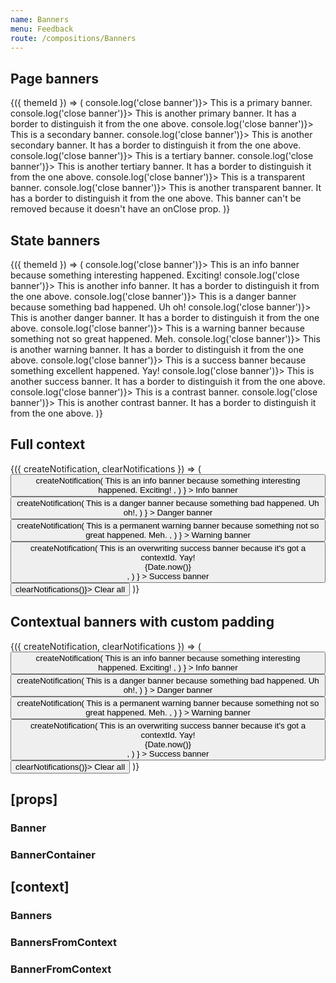 ```yaml
---
name: Banners
menu: Feedback
route: /compositions/Banners
---
```



<PageTitle src="compositions/Banner" title="Banner" />

## Page banners

<Playground>
  <ThemeWrapper withThemeId>
    {({ themeId }) => (
      <BannerContainer themeId={themeId}>
        <Banner immediate level="primary" onClose={() => console.log('close banner')}>
          This is a primary banner.
        </Banner>
        <Banner immediate level="primary" onClose={() => console.log('close banner')}>
          This is another primary banner. It has a border to distinguish it from the one above.
        </Banner>
        <Banner immediate level="secondary" onClose={() => console.log('close banner')}>
          This is a secondary banner.
        </Banner>
        <Banner immediate level="secondary" onClose={() => console.log('close banner')}>
          This is another secondary banner. It has a border to distinguish it from the one above.
        </Banner>
        <Banner immediate level="tertiary" onClose={() => console.log('close banner')}>
          This is a tertiary banner.
        </Banner>
        <Banner immediate level="tertiary" onClose={() => console.log('close banner')}>
          This is another tertiary banner. It has a border to distinguish it from the one above.
        </Banner>
        <Banner immediate level="transparent" onClose={() => console.log('close banner')}>
          This is a transparent banner.
        </Banner>
        <Banner immediate level="transparent" onClose={() => console.log('close banner')}>
          This is another transparent banner. It has a border to distinguish it from the one above.
        </Banner>
        <Banner immediate level="transparent">
          This banner can't be removed because it doesn't have an onClose prop.
        </Banner>
      </BannerContainer>
    )}
  </ThemeWrapper>
</Playground>

## State banners

<Playground>
  <ThemeWrapper withThemeId>
    {({ themeId }) => (
      <BannerContainer themeId={themeId}>
        <Banner immediate level="info" onClose={() => console.log('close banner')}>
          This is an info banner because something interesting happened. Exciting!
        </Banner>
        <Banner immediate level="info" onClose={() => console.log('close banner')}>
          This is another info banner. It has a border to distinguish it from the one above.
        </Banner>
        <Banner immediate level="danger" onClose={() => console.log('close banner')}>
          This is a danger banner because something bad happened. Uh oh!
        </Banner>
        <Banner immediate level="danger" onClose={() => console.log('close banner')}>
          This is another danger banner. It has a border to distinguish it from the one above.
        </Banner>
        <Banner immediate level="warning" onClose={() => console.log('close banner')}>
          This is a warning banner because something not so great happened. Meh.
        </Banner>
        <Banner immediate level="warning" onClose={() => console.log('close banner')}>
          This is another warning banner. It has a border to distinguish it from the one above.
        </Banner>
        <Banner immediate level="success" onClose={() => console.log('close banner')}>
          This is a success banner because something excellent happened. Yay!
        </Banner>
        <Banner immediate level="success" onClose={() => console.log('close banner')}>
          This is another success banner. It has a border to distinguish it from the one above.
        </Banner>
        <Banner immediate level="contrast" onClose={() => console.log('close banner')}>
          This is a contrast banner.
        </Banner>
        <Banner immediate level="contrast" onClose={() => console.log('close banner')}>
          This is another contrast banner. It has a border to distinguish it from the one above.
        </Banner>
      </BannerContainer>
    )}
  </ThemeWrapper>
</Playground>

## Full context

<Playground>
  <ThemeWrapper>
    <Banners style={{ marginTop: '18px' }}>
      <BannerConsumer>
        {({ createNotification, clearNotifications }) => (
          <Rhythm m={2}>
            <Button
              color="primary"
              onClick={() =>
                createNotification(
                  <Banner level="info">
                    This is an info banner because something interesting happened. Exciting!
                  </Banner>,
                )
              }
            >
              Info banner
            </Button>
            <Button
              color="danger"
              onClick={() =>
                createNotification(
                  <Banner level="danger">This is a danger banner because something bad happened. Uh oh!</Banner>,
                )
              }
            >
              Danger banner
            </Button>
            <Button
              color="warning"
              onClick={() =>
                createNotification(
                  <Banner permanent level="warning">
                    This is a permanent warning banner because something not so great happened. Meh.
                  </Banner>,
                )
              }
            >
              Warning banner
            </Button>
            <Button
              color="success"
              onClick={() =>
                createNotification(
                  <Banner contextId="overwritable-success" level="success">
                    This is an overwriting success banner because it's got a contextId. Yay!
                    <div style={{ position: 'absolute', right: '8px', fontSize: '10px', opacity: 0.4 }}>
                      {Date.now()}
                    </div>
                  </Banner>,
                )
              }
            >
              Success banner
            </Button>
            <Button color="neutral" onClick={() => clearNotifications()}>
              Clear all
            </Button>
          </Rhythm>
        )}
      </BannerConsumer>
    </Banners>
  </ThemeWrapper>
</Playground>

## Contextual banners with custom padding

<Playground>
  <ThemeWrapper>
    <Banners bannerStyle={{ paddingLeft: '24px' }} style={{ marginTop: '18px' }}>
      <BannerConsumer>
        {({ createNotification, clearNotifications }) => (
          <Rhythm m={2}>
            <Button
              color="primary"
              onClick={() =>
                createNotification(
                  <Banner level="info">
                    This is an info banner because something interesting happened. Exciting!
                  </Banner>,
                )
              }
            >
              Info banner
            </Button>
            <Button
              color="danger"
              onClick={() =>
                createNotification(
                  <Banner level="danger">This is a danger banner because something bad happened. Uh oh!</Banner>,
                )
              }
            >
              Danger banner
            </Button>
            <Button
              color="warning"
              onClick={() =>
                createNotification(
                  <Banner permanent level="warning">
                    This is a permanent warning banner because something not so great happened. Meh.
                  </Banner>,
                )
              }
            >
              Warning banner
            </Button>
            <Button
              color="success"
              onClick={() =>
                createNotification(
                  <Banner contextId="overwritable-success" level="success">
                    This is an overwriting success banner because it's got a contextId. Yay!
                    <div style={{ position: 'absolute', right: '8px', fontSize: '10px', opacity: 0.4 }}>
                      {Date.now()}
                    </div>
                  </Banner>,
                )
              }
            >
              Success banner
            </Button>
            <Button color="neutral" onClick={() => clearNotifications()}>
              Clear all
            </Button>
          </Rhythm>
        )}
      </BannerConsumer>
    </Banners>
  </ThemeWrapper>
</Playground>

## \[props\]

### Banner

<Props of={Banner} />

### BannerContainer

<Props of={BannerContainer} />

## \[context\]

### Banners

<Props of={Banners} />

### BannersFromContext

<Props of={BannersFromContext} />

### BannerFromContext

<Props of={BannerFromContext} />
